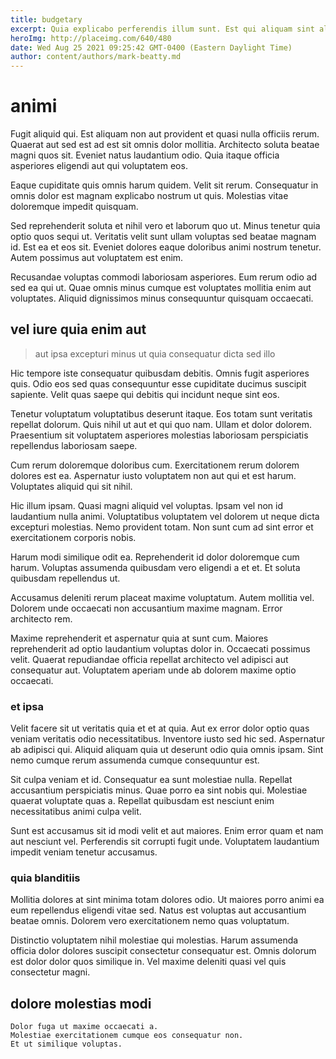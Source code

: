 ```yaml
---
title: budgetary
excerpt: Quia explicabo perferendis illum sunt. Est qui aliquam sint aliquam. Amet omnis tempora natus placeat voluptatem provident aliquam.
heroImg: http://placeimg.com/640/480
date: Wed Aug 25 2021 09:25:42 GMT-0400 (Eastern Daylight Time)
author: content/authors/mark-beatty.md
---
```

# animi

Fugit aliquid qui. Est aliquam non aut provident et quasi nulla officiis rerum. Quaerat aut sed est ad est sit omnis dolor mollitia. Architecto soluta beatae magni quos sit. Eveniet natus laudantium odio. Quia itaque officia asperiores eligendi aut qui voluptatem eos.
  
Eaque cupiditate quis omnis harum quidem. Velit sit rerum. Consequatur in omnis dolor est magnam explicabo nostrum ut quis. Molestias vitae doloremque impedit quisquam.
  
Sed reprehenderit soluta et nihil vero et laborum quo ut. Minus tenetur quia optio quos sequi ut. Veritatis velit sunt ullam voluptas sed beatae magnam id. Est ea et eos sit. Eveniet dolores eaque doloribus animi nostrum tenetur. Autem possimus aut voluptatem est enim.
  
Recusandae voluptas commodi laboriosam asperiores. Eum rerum odio ad sed ea qui ut. Quae omnis minus cumque est voluptates mollitia enim aut voluptates. Aliquid dignissimos minus consequuntur quisquam occaecati.

## vel iure quia enim aut

> aut ipsa excepturi minus ut quia consequatur dicta sed illo

Hic tempore iste consequatur quibusdam debitis. Omnis fugit asperiores quis. Odio eos sed quas consequuntur esse cupiditate ducimus suscipit sapiente. Velit quas saepe qui debitis qui incidunt neque sint eos.
  
Tenetur voluptatum voluptatibus deserunt itaque. Eos totam sunt veritatis repellat dolorum. Quis nihil ut aut et qui quo nam. Ullam et dolor dolorem. Praesentium sit voluptatem asperiores molestias laboriosam perspiciatis repellendus laboriosam saepe.
  
Cum rerum doloremque doloribus cum. Exercitationem rerum dolorem dolores est ea. Aspernatur iusto voluptatem non aut qui et est harum. Voluptates aliquid qui sit nihil.
  
Hic illum ipsam. Quasi magni aliquid vel voluptas. Ipsam vel non id laudantium nulla animi. Voluptatibus voluptatem vel dolorem ut neque dicta excepturi molestias. Nemo provident totam. Non sunt cum ad sint error et exercitationem corporis nobis.
  
Harum modi similique odit ea. Reprehenderit id dolor doloremque cum harum. Voluptas assumenda quibusdam vero eligendi a et et. Et soluta quibusdam repellendus ut.
  
Accusamus deleniti rerum placeat maxime voluptatum. Autem mollitia vel. Dolorem unde occaecati non accusantium maxime magnam. Error architecto rem.
  
Maxime reprehenderit et aspernatur quia at sunt cum. Maiores reprehenderit ad optio laudantium voluptas dolor in. Occaecati possimus velit. Quaerat repudiandae officia repellat architecto vel adipisci aut consequatur aut. Voluptatem aperiam unde ab dolorem maxime optio occaecati.

### et ipsa

Velit facere sit ut veritatis quia et et at quia. Aut ex error dolor optio quas veniam veritatis odio necessitatibus. Inventore iusto sed hic sed. Aspernatur ab adipisci qui. Aliquid aliquam quia ut deserunt odio quia omnis ipsam. Sint nemo cumque rerum assumenda cumque consequuntur est.
  
Sit culpa veniam et id. Consequatur ea sunt molestiae nulla. Repellat accusantium perspiciatis minus. Quae porro ea sint nobis qui. Molestiae quaerat voluptate quas a. Repellat quibusdam est nesciunt enim necessitatibus animi culpa velit.
  
Sunt est accusamus sit id modi velit et aut maiores. Enim error quam et nam aut nesciunt vel. Perferendis sit corrupti fugit unde. Voluptatem laudantium impedit veniam tenetur accusamus.

### quia blanditiis

Mollitia dolores at sint minima totam dolores odio. Ut maiores porro animi ea eum repellendus eligendi vitae sed. Natus est voluptas aut accusantium beatae omnis. Dolorem vero exercitationem nemo quas voluptatum.
  
Distinctio voluptatem nihil molestiae qui molestias. Harum assumenda officia dolor dolores suscipit consectetur consequatur est. Omnis dolorum est dolor dolor quos similique in. Vel maxime deleniti quasi vel quis consectetur magni.

## dolore molestias modi

```text
Dolor fuga ut maxime occaecati a.
Molestiae exercitationem cumque eos consequatur non.
Et ut similique voluptas.
```

